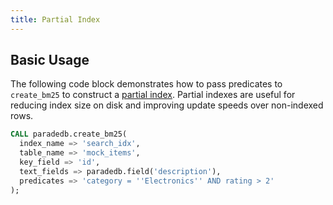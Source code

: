 ```yaml
---
title: Partial Index
---
```


## Basic Usage

The following code block demonstrates how to pass predicates to `create_bm25`
to construct a [partial index](https://www.postgresql.org/docs/current/indexes-partial.html). Partial
indexes are useful for reducing index size on disk and improving update speeds over non-indexed rows.

```sql
CALL paradedb.create_bm25(
  index_name => 'search_idx',
  table_name => 'mock_items',
  key_field => 'id',
  text_fields => paradedb.field('description'),
  predicates => 'category = ''Electronics'' AND rating > 2'
);
```
